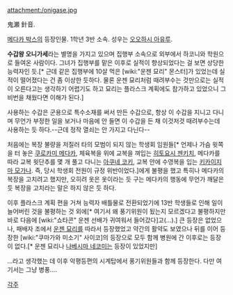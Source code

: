 attachment:/onigase.jpg

鬼瀬 針音.

[[메다카 박스]]의 등장인물. 1학년 3반 소속. 성우는 [[오오하시 아유루]].

'''수갑왕 오니가세'''라는 별명을 가지고 있으며 집행부 소속으로 외부에서 하코니와 학원으로 들여온 사람이다.
그녀가 집행부를 맡은 이후로 실적이 향상되었다는 걸 보면 상당한 능력자인 듯.[* 근데 같은 집행부에 10살 먹은 [wiki:"운젠 묘리" 몬스터]가 있었는데 실적이 떨어졌다는 건 좀 이상한 듯하다. 물론 운젠 묘리처럼 때려부수는 것만으로는 실적이 오른다고는 생각하기 어렵기도 하고 묘리는 플라스크 계획에도 참가하고 있었으니 그 비번을 채웠다면 이해가 된다.]

사용하는 수갑은 군용으로 특수소재를 써서 만든 수갑으로, 항상 이 수갑을 지니고 다니며 무언가 부정한 일을 보거나 마음에 안 들면 이 수갑을 든 채 이것저것 때려부수는데 사용하는 듯 하다.--근데 정작 열쇠는 안 가지고 다닌다--

처음에는 복장 불량을 저질러 타의 모범이 되지 않는 학생회 임원들[* 언제나 가슴 윗쪽을 터 놓은 [[쿠로카미 메다카]], 체육복을 위에 교복을 껴입는 [[히토요시 젠키치]], 메다카를 따라 교복 윗단추를 몇 개 풀고 다니는 [[아쿠네 코키]], 교복 안에 수영복을 입는 [[키카이지마 모가나]]. 즉, 당시 학생회 전원이 규정 위반이었다.]에게 불평을 했고 특히나 메다카의 복장을 고치려고 했지만, 오히려 옷은 옷이라는 듯 구는 메다카의 행동에 무언가 깨달은 듯 복장을 고치라는 말은 하지 않은 듯 하다.

이후 플라스크 계획 편을 거쳐 능력자 배틀물로 전환되었기에 13반 학생들로 인해 일이 늘어버린 것을 불평하는 것 외에[* 여기서 왜 풍기위원이 됬는지 모르겠다고 불평하지만 바로 다음에 [wiki:"쇼타콘" 운젠 선배가 귀여워서 들어갔다]고(...).] 큰 등장은 없었으나, 패배자 조에서 [[운젠 묘리]]를 따라서 등장했었고 약간의 활약도 보였으나 뒤를 이어 등장한 [wiki:"쿠마가와 미소기" 사이코]의 등장으로 모두 함께 병원에 간 이후로는 등장이 없다.[* 운젠 묘리나 [[나베시마 네코미]]는 등장이 있었지만]

...라고 생각했는 데 이후 악평등편의 시계탑에서 풍기위원들과 함께 등장한다. 다만 여기서는 그냥 병풍....



[[각주]]
